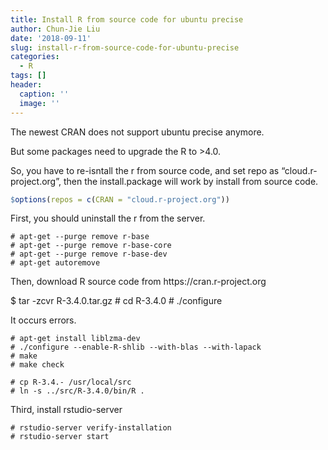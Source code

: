 ```yaml
---
title: Install R from source code for ubuntu precise
author: Chun-Jie Liu
date: '2018-09-11'
slug: install-r-from-source-code-for-ubuntu-precise
categories:
  - R
tags: []
header:
  caption: ''
  image: ''
---
```


The newest CRAN does not support ubuntu precise anymore.

But some packages need to upgrade the R to >4.0. 

So, you have to re-isntall the r from source code, and set repo as "cloud.r-project.org", then the install.package will work by install from source code.

```R
$options(repos = c(CRAN = "cloud.r-project.org"))
```

First, you should uninstall the r from the server.

```
# apt-get --purge remove r-base
# apt-get --purge remove r-base-core
# apt-get --purge remove r-base-dev
# apt-get autoremove
```
Then, download R source code from https://cran.r-project.org

$ tar -zcvr R-3.4.0.tar.gz
# cd R-3.4.0
# ./configure

It occurs errors.

```
# apt-get install liblzma-dev
# ./configure --enable-R-shlib --with-blas --with-lapack
# make
# make check

# cp R-3.4.- /usr/local/src
# ln -s ../src/R-3.4.0/bin/R .
```

Third, install rstudio-server

```
# rstudio-server verify-installation
# rstudio-server start
```